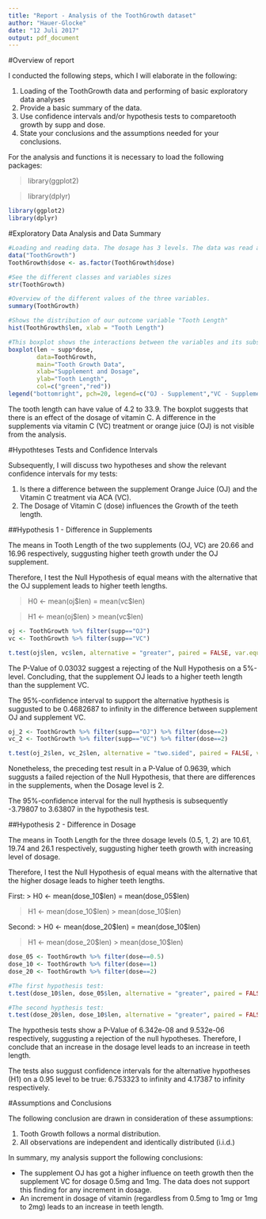```yaml
---
title: "Report - Analysis of the ToothGrowth dataset"
author: "Hauer-Glocke"
date: "12 Juli 2017"
output: pdf_document
---
```

#Overview of report

I conducted the following steps, which I will elaborate in the following:

1. Loading of the ToothGrowth data and performing of basic exploratory data analyses
2. Provide a basic summary of the data.
3. Use confidence intervals and/or hypothesis tests to comparetooth growth by supp and dose.
4. State your conclusions and the assumptions needed for your conclusions.

For the analysis and functions it is necessary to load the following packages:

> library(ggplot2)

> library(dplyr)

```r
library(ggplot2)
library(dplyr)
```

#Exploratory Data Analysis and Data Summary

```r
#Loading and reading data. The dosage has 3 levels. The data was read as numeric, so I changed it to factor.
data("ToothGrowth") 
ToothGrowth$dose <- as.factor(ToothGrowth$dose) 

#See the different classes and variables sizes
str(ToothGrowth) 

#Overview of the different values of the three variables.
summary(ToothGrowth) 

#Shows the distribution of our outcome variable "Tooth Length"
hist(ToothGrowth$len, xlab = "Tooth Length") 

#This boxplot shows the interactions between the variables and its subsequent values.
boxplot(len ~ supp*dose, 
        data=ToothGrowth,
        main="Tooth Growth Data", 
        xlab="Supplement and Dosage", 
        ylab="Tooth Length",
        col=c("green","red"))
legend("bottomright", pch=20, legend=c("OJ - Supplement","VC - Supplement"),col=c("green","red"))

```
The tooth length can have value of 4.2 to 33.9. The boxplot suggests that there is an effect of the dosage of vitamin C. A difference in the supplements via vitamin C (VC) treatment or orange juice (OJ) is not visible from the analysis.

#Hypothteses Tests and Confidence Intervals

Subsequently, I will discuss two hypotheses and show the relevant confidence intervals for my tests:

1. Is there a difference between the supplement Orange Juice (OJ) and the Vitamin C treatment via ACA (VC).
2. The Dosage of Vitamin C (dose) influences the Growth of the teeth length.

##Hypothesis 1 - Difference in Supplements

The means in Tooth Length of the two supplements (OJ, VC) are 20.66 and 16.96 respectively, suggusting higher teeth growth under the OJ supplement.

Therefore, I test the Null Hypothesis of equal means with the alternative that the OJ supplement leads to higher teeth lengths.

> H0 <- mean(oj\$len) = mean(vc$len)

> H1 <- mean(oj\$len) > mean(vc$len)


```r

oj <- ToothGrowth %>% filter(supp=="OJ")
vc <- ToothGrowth %>% filter(supp=="VC")

t.test(oj$len, vc$len, alternative = "greater", paired = FALSE, var.equal = FALSE, conf.level = 0.95)

```

The P-Value of 0.03032 suggest a rejecting of the Null Hypothesis on a 5%-level. Concluding, that the supplement OJ leads to a higher teeth length than the supplement VC.

The 95%-confidence interval to support the alternative hypthesis is suggusted to be 0.4682687 to infinity in the difference between supplement OJ and supplement VC.

```r

oj_2 <- ToothGrowth %>% filter(supp=="OJ") %>% filter(dose==2)
vc_2 <- ToothGrowth %>% filter(supp=="VC") %>% filter(dose==2)

t.test(oj_2$len, vc_2$len, alternative = "two.sided", paired = FALSE, var.equal = FALSE, conf.level = 0.95)

```

Nonetheless, the preceding test result in a P-Value of 0.9639, which suggusts a failed rejection of the Null Hypothesis, that there are differences in the supplements, when the Dosage level is 2.

The 95%-confidence interval for the null hypthesis is subsequently  -3.79807 to 3.63807 in the hypothesis test.


##Hypothesis 2 - Difference in Dosage

The means in Tooth Length for the three dosage levels (0.5, 1, 2) are 10.61, 19.74 and 26.1 respectively, suggusting higher teeth growth with increasing level of dosage.

Therefore, I test the Null Hypothesis of equal means with the alternative that the higher dosage leads to higher teeth lengths.

First:
> H0 <- mean(dose_10\$len) = mean(dose_05$len)

> H1 <- mean(dose_10\$len) > mean(dose_10$len)

Second:
> H0 <- mean(dose_20\$len) = mean(dose_10$len)

> H1 <- mean(dose_20\$len) > mean(dose_10$len)


```r
dose_05 <- ToothGrowth %>% filter(dose==0.5)
dose_10 <- ToothGrowth %>% filter(dose==1)
dose_20 <- ToothGrowth %>% filter(dose==2)

#The first hypothesis test:
t.test(dose_10$len, dose_05$len, alternative = "greater", paired = FALSE, var.equal = FALSE, conf.level = 0.95)

#The second hypthesis test:
t.test(dose_20$len, dose_10$len, alternative = "greater", paired = FALSE, var.equal = FALSE, conf.level = 0.95)

```

The hypothesis tests show a P-Value of 6.342e-08 and 9.532e-06 respectively, suggusting a rejection of the null hypotheses. Therefore, I conclude that an increase in the dosage level leads to an increase in teeth length.

The tests also suggust confidence intervals for the alternative hypotheses (H1) on a 0.95 level to be true:  6.753323 to infinity and 4.17387 to infinity respectively.

#Assumptions and Conclusions

The following conclusion are drawn in consideration of these assumptions:

1. Tooth Growth follows a normal distribution.
2. All observations are independent and identically distributed (i.i.d.)

In summary, my analysis support the following conclusions:

* The supplement OJ has got a higher influence on teeth growth then the supplement VC for dosage 0.5mg and 1mg. The data does not support this finding for any increment in dosage.
* An increment in dosage of vitamin (regardless from 0.5mg to 1mg or 1mg to 2mg) leads to an increase in teeth length.